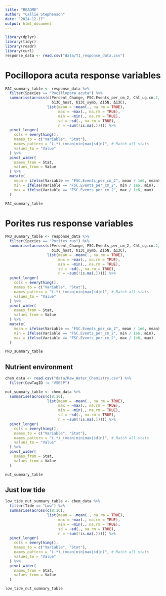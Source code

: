 ```yaml
---
title: "README"
author: "Callie Stephenson"
date: "2024-12-17"
output: html_document
---
```


```r
library(dplyr)
library(tidyr)
library(readr)
library(curl)
response_data <- read.csv("data/T1_response_data.csv")
```

# Pocillopora acuta response variables
```r
PAC_summary_table <- response_data %>%
  filter(Species == "Pocillopora acuta") %>%
  summarise(across(c(Percent_Change, FSC.Events_per_cm_2, Chl_ug.cm.2, δ15N_host, δ15N_symb, 
                     δ13C_host, δ13C_symb, Δ15N, Δ13C), 
                   list(mean = ~mean(., na.rm = TRUE), 
                        max = ~max(., na.rm = TRUE), 
                        min = ~min(., na.rm = TRUE), 
                        sd = ~sd(., na.rm = TRUE), 
                        n = ~sum(!is.na(.))))) %>% 
  pivot_longer(
    cols = everything(),
    names_to = c("Variable", "Stat"),
    names_pattern = "(.*)_(mean|min|max|sd|n)", # Match all stats
    values_to = "Value"
  ) %>%
  pivot_wider(
    names_from = Stat,
    values_from = Value
  ) %>%
  mutate(
    mean = ifelse(Variable == "FSC.Events_per_cm_2", mean / 1e6, mean),
    min = ifelse(Variable == "FSC.Events_per_cm_2", min / 1e6, min),
    max = ifelse(Variable == "FSC.Events_per_cm_2", max / 1e6, max)
  )

PAC_summary_table
```

# Porites rus response variables
```r
PRU_summary_table <- response_data %>%
  filter(Species == "Porites rus") %>%
  summarise(across(c(Percent_Change, FSC.Events_per_cm_2, Chl_ug.cm.2, δ15N_host, δ15N_symb, 
                     δ13C_host, δ13C_symb, Δ15N, Δ13C), 
                   list(mean = ~mean(., na.rm = TRUE), 
                        max = ~max(., na.rm = TRUE), 
                        min = ~min(., na.rm = TRUE), 
                        sd = ~sd(., na.rm = TRUE), 
                        n = ~sum(!is.na(.))))) %>% 
  pivot_longer(
    cols = everything(),
    names_to = c("Variable", "Stat"),
    names_pattern = "(.*)_(mean|min|max|sd|n)", # Match all stats
    values_to = "Value"
  ) %>%
  pivot_wider(
    names_from = Stat,
    values_from = Value
  ) %>%
  mutate(
    mean = ifelse(Variable == "FSC.Events_per_cm_2", mean / 1e6, mean),
    min = ifelse(Variable == "FSC.Events_per_cm_2", min / 1e6, min),
    max = ifelse(Variable == "FSC.Events_per_cm_2", max / 1e6, max)
  )

PRU_summary_table
```

## Nutrient environment
```r
chem_data <- read.csv("data/Raw_Water_Chemistry.csv") %>% 
  filter(CowTagID != "VSEEP")
```

```r
nut_summary_table <- chem_data %>%
  summarise(across(c(8:16), 
                   list(mean = ~mean(., na.rm = TRUE), 
                        max = ~max(., na.rm = TRUE), 
                        min = ~min(., na.rm = TRUE), 
                        sd = ~sd(., na.rm = TRUE), 
                        n = ~sum(!is.na(.))))) %>% 
  pivot_longer(
    cols = everything(),
    names_to = c("Variable", "Stat"),
    names_pattern = "(.*)_(mean|min|max|sd|n)", # Match all stats
    values_to = "Value"
  ) %>% 
  pivot_wider(
    names_from = Stat,
    values_from = Value
  )

nut_summary_table
```

## Just low tide
```r
low_tide_nut_summary_table <- chem_data %>%
  filter(Tide == "Low") %>% 
  summarise(across(c(8:16), 
                   list(mean = ~mean(., na.rm = TRUE), 
                        max = ~max(., na.rm = TRUE), 
                        min = ~min(., na.rm = TRUE), 
                        sd = ~sd(., na.rm = TRUE), 
                        n = ~sum(!is.na(.))))) %>% 
  pivot_longer(
    cols = everything(),
    names_to = c("Variable", "Stat"),
    names_pattern = "(.*)_(mean|min|max|sd|n)", # Match all stats
    values_to = "Value"
  ) %>% 
  pivot_wider(
    names_from = Stat,
    values_from = Value
  )

low_tide_nut_summary_table
```

